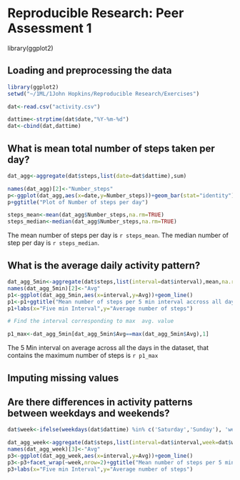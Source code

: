 # Reproducible Research: Peer Assessment 1

library(ggplot2)

## Loading and preprocessing the data

```r
library(ggplot2)
setwd("~/1ML/1John Hopkins/Reproducible Research/Exercises")

dat<-read.csv("activity.csv")

dattime<-strptime(dat$date,"%Y-%m-%d")
dat<-cbind(dat,dattime)

```

## What is mean total number of steps taken per day?

```r

dat_agg<-aggregate(dat$steps,list(date=dat$dattime),sum)

names(dat_agg)[2]<-"Number_steps"
p<-ggplot(dat_agg,aes(x=date,y=Number_steps))+geom_bar(stat="identity")
p+ggtitle("Plot of Number of steps per day")

steps_mean<-mean(dat_agg$Number_steps,na.rm=TRUE)
steps_median<-median(dat_agg$Number_steps,na.rm=TRUE)

```

The mean number of steps per day is `r steps_mean`. The median number of step per day is `r steps_median`.


## What is the average daily activity pattern?

```r

dat_agg_5min<-aggregate(dat$steps,list(interval=dat$interval),mean,na.rm=TRUE)
names(dat_agg_5min)[2]<-"Avg"
p1<-ggplot(dat_agg_5min,aes(x=interval,y=Avg))+geom_line()
p1<-p1+ggtitle("Mean number of steps per 5 min interval accross all days")
p1+labs(x="Five min Interval",y="Average number of steps")

# Find the interval corresponding to max  avg. value

p1_max<-dat_agg_5min[dat_agg_5min$Avg==max(dat_agg_5min$Avg),1]
``` 

The 5 Min interval on average across all the days in the dataset, that contains the maximum number of steps is `r p1_max`

## Imputing missing values



## Are there differences in activity patterns between weekdays and weekends?

```r

dat$week<-ifelse(weekdays(dat$dattime) %in% c('Saturday','Sunday'), 'weekend','weekday')

dat_agg_week<-aggregate(dat$steps,list(interval=dat$interval,week=dat$week),mean,na.rm=TRUE)
names(dat_agg_week)[3]<-"Avg"
p3<-ggplot(dat_agg_week,aes(x=interval,y=Avg))+geom_line()
p3<-p3+facet_wrap(~week,nrow=2)+ggtitle("Mean number of steps per 5 min interval accross Weekdays and Weekends")
p3+labs(x="Five min Interval",y="Average number of steps")
```



